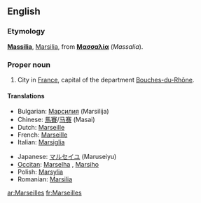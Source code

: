 ==English==
{{wikipedia}}

===Etymology===
{{L.}} '''[[Massilia]]''', [[Marsilia]], from {{Gr.}} '''[[Μασσαλία]]''' (''Massalia'').

===Proper noun===
{{en-proper noun}}

# City in [[France]], capital of the department [[Bouches-du-Rhône]].

====Translations====
{{trans-top|city in France}}
* Bulgarian: [[Марсилия]] (Marsilija)
* Chinese: [[馬賽]]/[[马赛]] (Masai)
* Dutch: [[Marseille]] {{n}}
* French: [[Marseille]]
* Italian: [[Marsiglia]] {{f}}
{{trans-mid}}
* Japanese: [[マルセイユ]] (Maruseiyu)
* [[Occitan]]: [[Marselha]] {{f}}, {{italbrac|Mistralian}} [[Marsiho]]
* Polish: [[Marsylia]] {{f}}
* Romanian: [[Marsilia]] {{f}}
{{trans-bottom}}

[[ar:Marseilles]]
[[fr:Marseilles]]